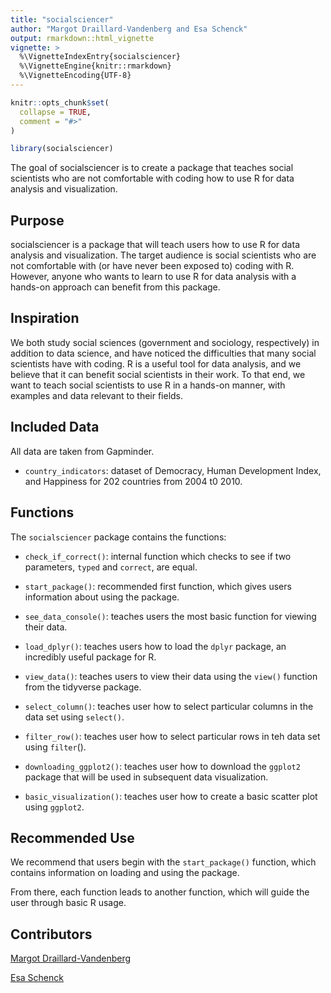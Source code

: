```yaml
---
title: "socialsciencer"
author: "Margot Draillard-Vandenberg and Esa Schenck"
output: rmarkdown::html_vignette
vignette: >
  %\VignetteIndexEntry{socialsciencer}
  %\VignetteEngine{knitr::rmarkdown}
  %\VignetteEncoding{UTF-8}
---
```


```r
knitr::opts_chunk$set(
  collapse = TRUE,
  comment = "#>"
)
```

```r
library(socialsciencer)
```

The goal of socialsciencer is to create a package that teaches social scientists who are not comfortable with coding how to use R for data analysis and visualization.

## Purpose

socialsciencer is a package that will teach users how to use R for data analysis and visualization. The target audience is social scientists who are not comfortable with (or have never been exposed to) coding with R. However, anyone who wants to learn to use R for data analysis with a hands-on approach can benefit from this package.

## Inspiration

We both study social sciences (government and sociology, respectively) in addition to data science, and have noticed the difficulties that many social scientists have with coding. R is a useful tool for data analysis, and we believe that it can benefit social scientists in their work. To that end, we want to teach social scientists to use R in a hands-on manner, with examples and data relevant to their fields.

## Included Data

All data are taken from Gapminder.

-   `country_indicators`: dataset of Democracy, Human Development Index, and Happiness for 202 countries from 2004 t0 2010.

## Functions

The `socialsciencer` package contains the functions:

-   `check_if_correct()`: internal function which checks to see if two parameters, `typed` and `correct`, are equal.

-   `start_package()`: recommended first function, which gives users information about using the package.

-   `see_data_console()`: teaches users the most basic function for viewing their data.

-   `load_dplyr()`: teaches users how to load the `dplyr` package, an incredibly useful package for R.

-   `view_data()`: teaches users to view their data using the `view()` function from the tidyverse package.

-   `select_column()`: teaches user how to select particular columns in the data set using `select()`. 

-   `filter_row()`: teaches user how to select particular rows in teh data set using `filter`(). 

-   `downloading_ggplot2()`: teaches user how to download the `ggplot2` package that will be used in subsequent data visualization.

-   `basic_visualization()`: teaches user how to create a basic scatter plot using `ggplot2`. 

## Recommended Use

We recommend that users begin with the `start_package()` function, which contains information on loading and using the package.

From there, each function leads to another function, which will guide the user through basic R usage.

## Contributors

[Margot Draillard-Vandenberg](https://github.com/margotdv04)

[Esa Schenck](https://github.com/esaschenck)
